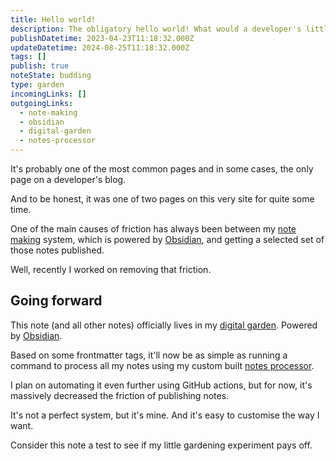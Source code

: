 ```yaml
---
title: Hello world!
description: The obligatory hello world! What would a developer's little corner on the internet be without saying hello to the world.
publishDatetime: 2023-04-23T11:18:32.000Z
updateDatetime: 2024-08-25T11:18:32.000Z
tags: []
publish: true
noteState: budding
type: garden
incomingLinks: []
outgoingLinks:
  - note-making
  - obsidian
  - digital-garden
  - notes-processor
---
```

It's probably one of the most common pages and in some cases, the only page on a developer's blog.

And to be honest, it was one of two pages on this very site for quite some time.

One of the main causes of friction has always been between my [note making](/unpublished) system, which is powered by [Obsidian](/unpublished), and getting a selected set of those notes published.

Well, recently I worked on removing that friction.

## Going forward

This note (and all other notes) officially lives in my [digital garden](/unpublished). Powered by [Obsidian](/unpublished). 

Based on some frontmatter tags, it'll now be as simple as running a command to process all my notes using my custom built [notes processor](/unpublished).

I plan on automating it even further using GitHub actions, but for now, it's massively decreased the friction of publishing notes.

It's not a perfect system, but it's mine. And it's easy to customise the way I want.

Consider this note a test to see if my little gardening experiment pays off.